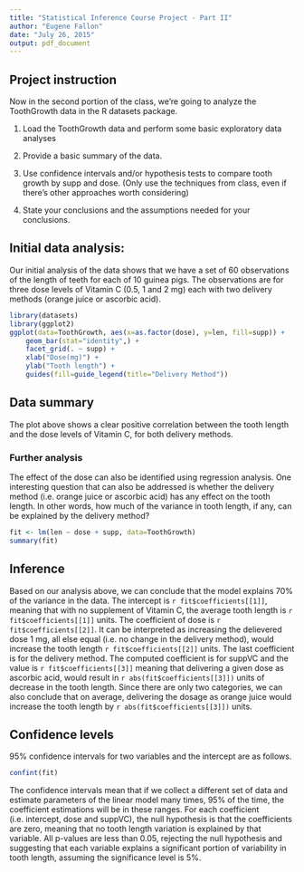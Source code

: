 ```yaml
---
title: "Statistical Inference Course Project - Part II"
author: "Eugene Fallon"
date: "July 26, 2015"
output: pdf_document
---
```


## Project instruction
Now in the second portion of the class, we're going to analyze the ToothGrowth data in the R datasets package. 

1) Load the ToothGrowth data and perform some basic exploratory data analyses 

2) Provide a basic summary of the data.

3) Use confidence intervals and/or hypothesis tests to compare tooth growth by supp and dose. (Only use the techniques from class, even if there's other approaches worth considering)

4) State your conclusions and the assumptions needed for your conclusions. 

## Initial data analysis:

Our initial analysis of the data shows that we have a set of 60 observations of the length of teeth for each of 10 guinea pigs. The observations are for three dose levels of Vitamin C (0.5, 1 and 2 mg) each with two delivery methods (orange juice or ascorbic acid).


```r
library(datasets)
library(ggplot2)
ggplot(data=ToothGrowth, aes(x=as.factor(dose), y=len, fill=supp)) +
    geom_bar(stat="identity",) +
    facet_grid(. ~ supp) +
    xlab("Dose(mg)") +
    ylab("Tooth length") +
    guides(fill=guide_legend(title="Delivery Method"))
```

## Data summary

The plot above shows a clear positive correlation between the tooth length and the dose levels of Vitamin C, for both delivery methods.

### Further analysis

The effect of the dose can also be identified using regression analysis. One interesting question that can also be addressed is whether the delivery method (i.e. orange juice or ascorbic acid) has any effect on the tooth length. In other words, how much of the variance in tooth length, if any, can be explained by the delivery method?

```r
fit <- lm(len ~ dose + supp, data=ToothGrowth)
summary(fit)
```

## Inference

Based on our analysis above, we can conclude that the model explains 70% of the variance in the data. The intercept is `r fit$coefficients[[1]]`, meaning that with no supplement of Vitamin C, the average tooth length is `r fit$coefficients[[1]]` units. The coefficient of dose is `r fit$coefficients[[2]]`. It can be interpreted as increasing the delievered dose 1 mg, all else equal (i.e. no change in the delivery method), would increase the tooth length `r fit$coefficients[[2]]` units. The last coefficient is for the delivery method. The computed coefficient is for suppVC and the value is `r fit$coefficients[[3]]` meaning that delivering a given dose as ascorbic acid, would result in `r abs(fit$coefficients[[3]])` units of decrease in the tooth length. Since there are only two categories, we can also conclude that on average, delivering the dosage as orange juice would increase the tooth length by `r abs(fit$coefficients[[3]])` units.


## Confidence levels

95% confidence intervals for two variables and the intercept are as follows.

```r
confint(fit)
```

The confidence intervals mean that if we collect a different set of data and estimate parameters of the linear model many times, 95% of the time, the coefficient estimations will be in these ranges. For each coefficient (i.e. intercept, dose and suppVC), the null hypothesis is that the coefficients are zero, meaning that no tooth length variation is explained by that variable. All p-values are less than 0.05, rejecting the null hypothesis and suggesting that each variable explains a significant portion of variability in tooth length, assuming the significance level is 5%.


